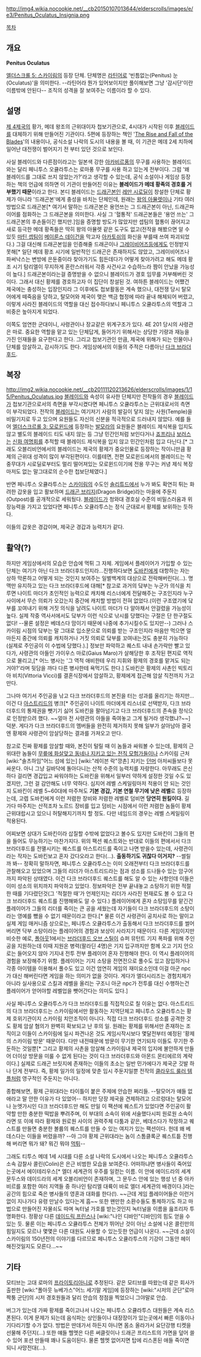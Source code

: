 http://img4.wikia.nocookie.net/__cb20150107013644/elderscrolls/images/e/e3/Penitus_Oculatus_Insignia.png

[[목차]]
== 개요 ==
'''Penitus Oculatus'''

[[엘더스크롤 5: 스카이림]]의 등장 단체. 단체명은 [[라틴어]]로 '빈틈없는(Penitus) 눈(Oculatus)'을 의미한다. --라틴어라 뭔가 있어보이지만 풀이해보면 그냥 '감시단'이란 이름밖에 안된다-- 조직의 성격을 잘 보여주는 이름이라 할 수 있다.

== 설명 ==
[[제국(엘더스크롤 시리즈)|제 4제국]]의 황가, 메데 왕조의 근위대이자 첩보기관으로, 4시대가 시작된 이후 [[블레이드]]를 대체하기 위해 만들어진 기관이다. 5편에 등장하는 책인 '[http://www.uesp.net/wiki/Lore:The_Rise_and_Fall_of_the_Blades The Rise and Fall of the Blades]'의 내용이나, 공식소설 나락의 도시의 내용을 볼 때, 이 기관은 메데 2세 치하에 일어난 대전쟁이 벌어지기 전 부터 있던 것으로 보인다.

사실 블레이드와 다른점이라고는 일본색 강한 [[아카비르]]풍의 무구를 사용하는 블레이드와는 달리 페니투스 오큘라투스는 로마풍 무구를 사용 하고 있는게 전부이다. 그럼 '왜 블레이드를 그대로 쓰지 않았는가?'라고 생각할 수 있는데, 공식 소설이나 게임상 등장하는 책의 언급에 의하면 이 기관이 만들어진 이유는 '''블레이드가 메데 황족의 경호를 거부했기 때문'''이라고 한다. 본디 블레이드는 [[드래곤본]]인 [[레만 시로딜]]이 창설한 단체로 황제가 아니라 '드래곤본'에게 충성을 바치는 단체인데, 원래는 [[왕의 아뮬렛]]이나 기타 여러 방법으로 드래곤본[* 여기서 말하는 드래곤본은 용언쓰는 그 드래곤본이 아닌, 드래곤파이어를 점화하는 그 드래곤본을 의미한다. 사실 그 '혈통적' 드래곤본들은 '용언 쓰는' 그 드래곤본의 후손들이긴 했지만.]임을 증명할 방도가 많았지만 셉팀의 혈통이 끊어지고 새로 등극한 메데 황족들은 딱히 왕의 아뮬렛 같은 도구도 없고(전작을 해봤으면 알 수 있듯 [[마틴 셉팀]]이 [[메이룬스 데이건]]을 막고자 [[아카토쉬]]의 화신을 부를때 쓰여 파괴되었다.) 그걸 대신해 드래곤본임을 인증해줄 드래곤이나 [[그레이비어즈]]등에게도 인정받지 못해[* 일단 메데 황조 시기에 일반적인 드래곤은 존재하지도 않았고, 그레이비어즈나 파써낙스는 변방에 은둔중이라 찾아가기도 힘든데다가 어떻게 찾아가려고 해도 메데 황조 시기 탐리엘이 무지하게 혼란스러워서 각종 사건사고 수습하느라 짬이 안났을 가능성이 높다.] 드래곤본이라는걸 증명받을 수 없으니 블레이드가 경호 임무를 거부해버린 것이다. 그래서 대신 황제를 경호하고자 이 집단이 창설된 것. 여하튼 블레이드는 어쨌건 제국에는 충성하는 입장인지라 그 이후에도 첩보활동은 계속 했으나, 대전쟁 당시 탈모어에게 떼죽음을 당하고, 탈모어와 제국이 맺은 백금 협정에 따라 끝내 해체되어 버렸고, 이렇게 사라진 블레이드의 역할을 대신 접수하다보니 페니투스 오큘라투스의 역할과 그 비중은 높아지게 되었다.

이쪽도 엄연한 군대이니, 사령관이나 장교같은 위계구조가 있다. 4E 201 당시의 사령관은 마로. 중요한 역할을 맡고 있는 단체답게, 들어가기 위해서는 상당한 기량과 재능을 가진 인재들을 요구한다고 한다. 그리고 첩보기관인 만큼, 제국에 위해가 되는 인물이나 단체를 암살하고, 감시하기도 한다. 게임상에서의 이들의 주적은 다름아닌 [[다크 브라더후드]].

== 복장 ==
http://img2.wikia.nocookie.net/__cb20111120213626/elderscrolls/images/1/15/Penitus_Oculatus.jpg
[[블레이드]]와 속성이 유사한 단체지만 전작들의 경우 [[블레이드]]가 첩보기관으로서의 측면을 부각시켰다면 페니투스 오큘라투스는 근위대로서의 측면이 부각되었다. 전작의 [[블레이드]]는 여기저기 사람의 발길이 닿지 않는 사원(Temple)을 비밀기지로 두고 있으며 요원들도 자신의 신분을 적극적으로 드러내지 않았다. 예를 들어 [[엘더스크르롤 3: 모로윈드]]에 등장하는 [[발모라]]의 요원들은 블레이드 제식복을 입지도 않고 별도의 블레이드 티도 내지 않는 등 그냥 민간인처럼 보인다거나 [[죠프리]]나 [[보러스]]는 [[신화 여명회]]를 추적할 때 블레이드 제식복을 입지 않고 민간인처럼 입고 다닌다.[* 그래도 오블리비언에서의 블레이드는 제국의 황제가 중요인물로 등장하는 작이니만큼 황제의 근위대 성격이 많이 부각된편이다. 이를테면, 전편 모로윈드에서의 블레이드는 작중무대가 시로딜로부터도 멀리 떨어져있는 모로윈드이기에 전용 무구는 커녕 제식 복장마저도 없는 말그대로의 순수한 첩보단체였다.]

반면 페니투스 오큘라투스는 [[스카이림]]의 수도인 [[솔리튜드]]에서 누가 봐도 확연히 튀는 화려한 갑옷을 입고 활보하며 [[드래곤 브리지]](Dragon Bridge)라는 마을에 주둔지(Outpost)를 공개적으로 세워뒀다. [[블레이드]]가 청와대 경호실 수준의 비밀스러움과 위장능력을 가지고 있었다면 페니투스 오큘라투스는 정식 군대로서 황제를 보위하는 듯하다.

이들의 갑옷은 경갑이며, 제국군 경갑과 능력치가 같다.

== 활약(?) ==
하지만 게임상에서의 모습은 안습에 먹튀 그 자체. 게임에서 플레이어가 가입할 수 있는 단체는 여기가 아닌 다크 브라더후드인지라...진행하다보면 [[도바킨]]에게 대항하는 자는 상하 막론하고 어떻게 되는 것인지 보여주는 일벌백계의 대상으로 전락해버린다(...). 명맥만 유지하고 있는 다크 브라더후드에 대해[* 참고로 과거의 닼부는 누군가 의식을 치루면 나이트 마더가 초인적인 능력으로 캐치해 리스너에게 전달해주는 구조인지라 누구 사이에서 무슨 의뢰가 오갔는지 중간에 캐치할 방법이 전혀 없었다.(이런 구조였기에 닼부를 꼬여내기 위해 거짓 의식을 날려도 나이트 마더가 다 알아채서 안걸렸을 가능성이 높다. 실제 작중 역사서에서도 닼부가 이런 식으로 낚시를 당했다는 구절은 단 한구절도 없다! --물론 설정은 베데스다 맘이기 때문에 나중에 추가시킬수도 있지만--) 그러나 스카이림 시점의 닼부는 말 그대로 입소문으로 의뢰를 받는 구조인지라 마음만 먹으면 얼마든지 중간에 의뢰를 캐치하거나 거짓 의뢰로 닼부를 꼬여내는것도 충분히 가능하다(실제로 주인공이 이 수법에 당했다.).] 정보만 파악하고 퀘스트 내내 손가락만 빨고 있다가, 사령관의 아들인 가이우스 마로(Gaius Maro)가 살해당한 후 조작된 편지로 역적으로 몰리고,[* 어느 병사는 '그 역적 애비한테 우리 지휘와 황제의 경호를 맡겨도 되는거야?'라며 뒷담을 까다 다른 병사한테 욕먹기도 한다.] 도바킨은 황제의 사촌인 빅토리아 비치(Vittoria Vicci)를 결혼식장에서 암살하고, 황제에게 접근해 암살 직전까지 가고 만다.

그나마 여기서 주인공을 낚고 다크 브라더후드의 본진을 터는 성과를 올리기는 하지만...이건 다 [[아스트리드]]의 병크[* 주인공이 나이트 마더에게 리스너로 선택받자, 다크 브라더후드의 통제권을 뺏기기 싫어 도바킨을 팔아넘기고 다크 브라더후드의 존속을 정식으로 인정받으려 했다. ~~얼마 전 사령관의 아들을 죽여놓고 그게 될거라 생각했냐?~~] 덕분. 게다가 다크 브라더후드의 멤버들을 완전히 제거하지 못해 일부가 살아남아 결국엔 황제와 사령관이 암살당하는 결과를 가져오고 만다.

참고로 진짜 황제를 암살할 때와, 본진이 털릴 때 이 놈들과 싸워볼 수 있는데, 황제의 근위대란 놈들이 [[경비병(엘더스크롤 시리즈)|무릎에 화살맞고 동네나 지키고 있는 전직 모험가들]]이나 스카이림 근처 [wiki:"솔츠하임"어느 섬에 있는] [wiki:"레이븐 락"깡촌] 지키는 [[던머]] 아저씨들보다 못싸운다. 아니 그냥 길바닥에 돌아다니는 산적 수준의 능력치를 자랑한다. 아무래도 은신하다 걸리면 경갑입고 싸워야하는 도바킨을 위해서 일부러 약하게 설정한 것일 수도 있겠지만, 그런 걸 감안해도 너무 약하다. 심지어 레벨 스케일링마저 적용이 안 되는 것인지 도바킨이 레벨 5~60대에 마주쳐도 '''기본 경갑, 기본 연철 무기에 낮은 레벨'''로 등장하는데, 고렙 도바킨에게 이런 저렴한 장비와 저렴한 레벨로 덤비면 '''당연히 원킬이다.''' 길 가다 마주치는 산적조차 노르드 장비를 입고 덤비는 시점에서 이런 저렴한 놈들이 황제 근위대랍시고 있으니 허탈해지기까지 할 정도. 다만 네임드의 경우는 레벨 스케일링이 적용된다.

어찌보면 상대가 도바킨이라 삽질할 수밖에 없었다고 볼수도 있지만 도바킨이 그들의 편을 들어도 무능하기는 마찬가지다. 위의 팩션 퀘스트와는 반대로 이들의 편에서서 다크 브라더후드를 전멸시키는 퀘스트를 아스트리드를 죽이고 나면 받을수 있는데, 사령관이라는 작자는 도바킨보고 혼자 갔다오라고 한다(...). '''출동하기도 귀찮다 이거지?''' --썰릴까 봐-- 정확히 말하자면, 페니투스 오큘라투스는 이미 오래전부터 다크 브라더후드를 관찰해오고 있었으며 그들의 리더가 아스트리드라는 점과 성소를 드나들수 있는 암구어까지 파악된 상태였다. 이건 다크 브라더후드 퀘스트를 해도 알 수 있는 사항인데 이들은 이미 성소의 위치까지 파악하고 있었다. 정보파악은 전부 끝내놓고 소탕하기 위한 적절한 때를 기다렸던것(그 '적절한 때'가 언제인지는 리더가 사라진 현재로도 볼 수 있고 다크 브라더후드 퀘스트를 진행해봐도 알 수 있다.) 플레이어에게 혼자 소탕임무를 맡긴건 플레이어가 그들의 리더를 죽이는 큰 공을 세웠는데 자기들이 다크 브라더후드의 소탕이라는 영예를 뺐을 수 없기 때문이라고 한다.[* 물론 이건 사령관이 공치사로 하는 말이고 실제 게임 매커니즘 상으로는, 페니투스 오큘라투스가 출동해서 다크 브라더후드를 썰어버리면 닥부 소탕이라는 플레이어의 경험과 보상이 사라지기 때문이다. 다른 게임이지만 비슷한 예로, [[폴아웃]]1에서는 [[브라더후드 오브 스틸]]이 슈퍼 뮤턴트 기지 폭파를 위해 주인공을 지원하는데 이때 지원온 병력(팔라딘 4명)은 기지 입구까지만 함께 오고 기지 안으로는 들어오지 않아 기지내 전투 전부 플레이어 혼자 진행해야 한다. 이 역시 플레이어의 경험을 보장해주기 위함. 플레이어는 기지 소탕을 전면전으로 풀수도 있고 잠입하거나 각종 아이템을 이용해서 풀수도 있고 이건 엄연히 게임의 재미요소인데 이걸 아군 npc가 대신 해버린다면 게임을 하는 의미가 없을 것이다. 게다가 엘더시리즈는 경험치제가 아니라 실사용으로 스킬과 레벨을 올리는 구조니 아군 npc가 전투를 대신 수행하는건 플레이어가 얻어야할 레벨업을 뺏어간다는 의미도 있다.]

사실 페니투스 오큘라투스가 다크 브라더후드를 직접적으로 칠 이유는 없다. 아스트리드의 다크 브라더후드는 스카이림에서만 활동하는 지역단체고 페니투스 오큘라투스는 황제 호위기관이지 스카이림 치안조직이 아니다. 직접 다크 브라더후드 성소를 공격한 것도 황제 암살 혐의가 완벽히 확보되고 난 후의 일. 원래는 황제를 위해서만 존재하는 조직이고 이들이 스카이림에 일시 파견나온 것도 게임시작시보다 몇달전부터 예정된 '황제의 스카이림 방문' 때문이다. 다만 내전때문에 방문이 무기한 연기되자 이들도 무기한 주둔하는 것일뿐[* 그리고 황제의 사촌을 암살해 스카이림내 제국의 입지에 불안하게 만들어 더이상 방문을 미룰 수 없게 된다는 것이 다크 브라더후드와 아몬드 몬티에르의 계략이다.] 실제로 드래곤 브릿지에 존재하는 이들의 초소는 일반 민가에다가 제국군 깃발 하나 단게 전부다. 즉, 황제 일가의 일정에 맞춘 임시 주둔지일뿐 전작의 [[클라우드 룰러 템플]]처럼 영구적인 주둔지는 아니다.

종합해보면, 황제 근위대라는 타이틀이 붙은 주제에 안습한 쩌리들. --탈모어가 얘들 없애라고 말 안한 이유가 다 있었어-- 하지만 당장 제국을 견제하려고 으르렁대는 탈모어나 눈엣가시인 다크 브라더후드만 해도 만일 이 팩션에 퀘스트가 있었다면 주인공이 활약할 만한 충분한 떡밥을 뿌려주며, 이 부대의 소속이 위에 서술했다시피 원로원 소속이라면 또 이에 따라 황제와 원로원 사이의 권력주체 다툼과 같은, 베데스다가 작정하고 퀘스트를 만들면 충분한 볼륨의 퀘스트를 만들 수 있는 여지가 있는 팩션이다. 헌데 왜 베데스다는 이들을 버렸을까? --아 그야 황제 근위대라는 놈이 스톰클록군 퀘스트틑 진행해 버리면 뭐가 돼? 뭐긴 뭐야 [[먹튀]]--

그래도 티투스 메데 1세 시대를 다룬 소설 나락의 도시에서 나오는 페니투스 오큘라투스 소속 감찰사 콜린(Colin)은 은근 비범한 모습을 보여준다. 어떠하냐면 병사들이 죽어있는곳에서 에이테리우스[* 엘더 세계관의 우주를 일컫는 이름. 이 안에 에이드라의 세계 문두스와 데이드라의 세계 오블리비언이 존재하며, 그 문두스 안에 있는 행성 넌 중 아카비르를 포함한 여러 지역들 중 하나인 탐리엘 대륙이 바로 엘더 세계관의 배경이다.]라는 공간의 힘으로 죽은 병사들의 영혼과 대화를 한다(!). ~~근데 게임 플레이어들은 이런거 없이 지나가다 유령 만날수 있다는게 흠~~ 또한 왠만한 소환수들도 통제하기도 하고 마법으로 만들어진 자물쇠도 따며 녹터널 가호를 받는것인지 녹터널을 이름을 읊조리자 투명화한다. 정황상 다른 [[데이드릭 프린스]]나 [wiki:"나인 디바인"디바인]의 힘도 얻을 수 있는 듯. 물론 이는 페니투스 오큘라투스 전체가 뛰어난 것이 아닌 소설에 나온 콜린만의 힘일지도 모르나 몇몇은 다른 대원도 사용할 수 있는듯한 언급이 나온다. ~~근데 소설이 스카이림의 150년전의 이야기를 다르므로 페니투스 오큘라투스의 기강이 그동안 헤이해진것일지도 모른다...~~

== 기타 ==
모티브는 고대 로마의 [[프라이토리아니]]로 추정된다. 같은 모티브를 따왔는데 같은 회사가 출판한 [wiki:"폴아웃 뉴베가스"어느 세기말 게임]에 등장하는 [wiki:"시저의 군단"로마 짝퉁 군단]의 시저 경호원들과 달리 안습의 정점을 찍었으니 그야말로 안습.

버그가 있는데 가짜 황제를 죽이고나서 나오는 페니투스 오큘라투스 대원들은 계속 리스폰된다. 이게 문제가 되는데 음식파는 상인들이나 대장장이가 있는곳에서 빠른 이동이나 기다리기할 수가 없다. 방법은 딴데가서 하든지 아니면 몸소 올라가서 요단강행 티켓을 선물해 주던지(...) 또한 얘들 헬멧은 다른 써클릿이나 드래곤 프리스트의 가면을 덮어 쓸수 있어 포션 만들때 꽤나 도움이된다. 물론 헬멧 없어지면 탑에 리스폰된 애들 죽이면 되니 사망전대(...).
